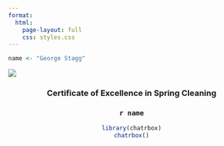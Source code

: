 ```yaml
---
format: 
  html:
    page-layout: full
    css: styles.css
---
```


```r
name <- "George Stagg"
```

![](ribbon.jpg)

<center>

### Certificate of Excellence in Spring Cleaning

### `r name`

```r
library(chatrbox)
chatrbox()


```

</center>
